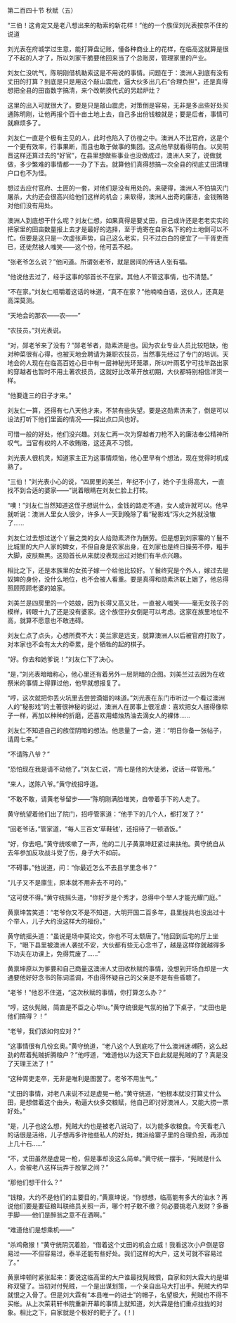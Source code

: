 

第二百四十节 秋赋（五）

“三伯！这肯定又是老八想出来的勒索的新花样！”他的一个族侄刘光表按奈不住的说道

刘光表在府城学过生意，能打算盘记账，懂各种商业上的花样，在临高这就算是很了不起的人才了，所以刘家干脆要他回来当了个总账房，管理家里的产业。

刘友仁没吭气，陈明刚借机勒索这是不用说的事情。问题在于：澳洲人到底有没有丈田的打算？到底是只是用这个敲山震虎，逼大伙多出几石“合理负担”，还是真得想把全县的田亩数字搞清，来个改朝换代式的另起炉灶？

这里的出入可就很大了。要是只是敲山震虎，对策倒是容易，无非是多出些好处买通陈明刚，让他再报个百十亩土地上去，自己多出份钱粮就是；要是后者，事情可就麻烦多了。

刘友仁一直是个极有主见的人，此时也陷入了彷徨之中。澳洲人不比官府，这是个一个更有效率，行事果断，而且也敢于做事的集团。这点他早就看得明白。以吴明晋这样还算过去的“好官”，在县里想做些事业也没做成过，澳洲人来了，说做就做，多少繁难的事情都一一办了下去。就算他们真得想搞一次全县的彻底丈田清理户口也不为怪。

想过去应付官府、土匪的一套，对他们是没有用处的。来硬得，澳洲人不怕搞灭门屠杀，大约还会很高兴给他们这样的机会；来软得，澳洲人出奇的廉洁，金钱贿赂对他们没有用处。

澳洲人到底想干什么呢？刘友仁想，如果真得是要丈田，自己或许还是老老实实的把家里的田亩数量报上去才是最好的选择，至于诡寄在自家名下的的土地倒可以不忙。但要是这只是一次虚张声势，自己这么老实，只不过白白的便宜了一干胥吏而已，还徒然被人嗤笑――这个份，他可丢不起。

“张老爷怎么说？”他问道。所谓张老爷，就是居间的传话人张有福。

“他说他去过了，经手这事的邬首长不在家。其他人不管这事情，也不清楚。”

“不在家。”刘友仁咀嚼着这话的味道，“真不在家？”他喃喃自语，这伙人，还真是高深莫测。

“天地会的那农――农――”

“农技员。”刘光表说。

“对，郧老爷来了没有？”郧老爷者，勋素济是也。因为农业专业人员比较短缺，他对种菜很有心得，也被天地会聘请为兼职农技员，当然事先经过了专门的培训。天地会的人现在在临高百姓心目中有一层神秘光环笼罩，所以叶雨茗宁可找半路出家的穿越者也暂时不用土著农技员，这就好比改革开放初期，大伙都特别相信洋货一样。

“他要逢三的日子才来。”

刘友仁一算，还得有七八天他才来，不禁有些失望。要是这勋素济来了，倒是可以设法打听下他们里面的情况――探出点口风也好。

可惜一般的好处，他们没兴趣。刘友仁再一次为穿越者刀枪不入的廉洁奉公精神所叹气。当官有权的人不收贿赂，这还真不习惯。

刘光表人很机灵，知道家主正为这事情烦恼，他心里早有个想法，现在觉得时机成熟了。

“三伯！”刘光表小心的说，“四房里的美兰，年纪不小了，她个子生得高大，一直找不到合适的婆家――”说着眼睛在刘友仁脸上打转。

“噢！”刘友仁当然知道这侄子想说什么，金钱的路走不通，女人或许就可以。他早就听说：澳洲人里女人很少，许多人一天到晚除了看“秘影戏”泻火之外就没辙了……

刘友仁过去想过送个丫鬟之类的女人给勋素济作为酬劳。但是想到刘家寨的丫鬟不比城里的大户人家的婢女，不但自身是农家出身，在刘家也是终日操劳不停，粗手大脚，皮肤黝黑。这勋首长从来就没表现出过对她们有半点兴趣。

相比之下，还是本族里的女孩子嫁一个给他比较好。丫鬟终究是个外人，嫁过去是奴婢的身份，没什么地位，也不会被人看重。要是真得和勋素济联上姻了，他总得照顾照顾老婆的娘家。

刘美兰是四房里的一个姑娘，因为长得又高又壮，一直被人嗤笑――毫无女孩子的模样，转眼十九了还是没有婆家。这个族侄孙女倒是可以考虑。这家在族里地位不高，就算不愿意也不敢违碍。

刘友仁点了点头，心想所费不大：美兰家是远支，就算澳洲人以后被官府打败了，对本家也不会有太大的牵累，是个牺牲的起的棋子。

“好。你去和她爹说！”刘友仁下了决心。

“是，”刘光表暗暗称心，他心里还有着另外一层阴暗的企图。刘美兰过去因为在收祭米的事情上得罪过他，他早就想报复了。

“哼，这次就把你丢火坑里去尝尝滴蜡的味道。”刘光表在东门市听过一个看过澳洲人的“秘影戏”的土著很神秘的说过，澳洲人在房事上很淫虐：喜欢把女人捆得像粽子一样，再加以种种的折磨，还喜欢用蜡烛热油去滴女人的裸体……

刘友仁不知道自己的族侄阴暗的想法。他思量了一会，道：“明日你备一张帖子，请周七来。”

“不请陈八爷？”

“恐怕现在我是请不动他了。”刘友仁说，“周七是他的大徒弟，说话一样管用。”

“来人，送陈八爷。”黄守统招呼道。

“不敢不敢，请黄老爷留步――”陈明刚满脸堆笑，自带着手下的人走了。

黄守统望着他们出了院门，招呼管家道：“他手下的几个人，都打发了？”

“回老爷话，”管家道，“每人三百文‘草鞋钱’，还招待了一顿酒饭。”

“好，你去吧。”黄守统咳嗽了一声，他的二儿子黄禀坤赶紧过来扶他。黄守统自从去年参加反攻战斗受了伤，身子大不如前。

“不碍事。”他说道，问：“你最近怎么不去县学里念书？”

“儿子又不是廪生，原本就不用非去不可的。”

“这可使不得。”黄守统摇头道，“你好歹是个秀才，总得中个举人才能光耀门庭。”

黄禀坤苦笑道：“老爷你又不是不知道，大明开国二百多年，县里拢共也没出过十个举人，儿子大约没这样大的福份。”

黄守统摇头道：“虽说是场中莫论文，你也不可太颓唐了。”他回到后宅的厅上坐下，“眼下县里被澳洲人袭扰不安，大伙都有些无心念书了，越是这样你就越得多下功夫在功课上，免得荒废了……”

黄禀坤原以为爹要和自己商量这澳洲人丈田收秋赋的事情，没想到开场白却是一大通要他好好念书的陈词滥调，不由得怀疑自己的父亲是不是有些昏聩了。

“老爷！”他忍不住道，“这次秋赋的事情，你打算怎么办？”

“哼，这伙髡贼，简直是不臣之心毕lu。”黄守统很是气氛的拍了下桌子，“丈田也是他们搞得？！”

“老爷，我们该如何应对？”

“这事情很有几份玄奥。”黄守统道，“老八这个人到底吃了什么澳洲迷*魂*药，这么起劲的帮着髡贼折腾粮户？”他哼道，“难道他以为这天下自此就是髡贼的了？真是没了天理王法了！”

“这种胥吏走卒，无非是唯利是图罢了。老爷不用生气。”

“丈田的事情，对老八来说不过是虚晃一枪。”黄守统道，“他根本就没打算丈什么田，是想借着这个由头，勒逼大伙多交粮赋，他自己即讨好澳洲人，又能大捞一票好处。”

“是，儿子也这么想，髡贼大约也是被老八说动了，以为能多收粮食。今天看老八的话很是活络，儿子想再多许他些私人的好处，摊派给寨子里的合理负担，再添加上几十石……”

“不，丈田虽然是虚晃一枪，但是事却没这么简单。”黄守统一摆手，“髡贼是什么人，会被老八这样玩弄于股掌之间？”

“那他们想干什么？”

“钱粮，大约不是他们的主要目的，”黄禀坤说，“你想想，临高能有多大的油水？再说他们要是要征粮叫联络员关照一声，哪个村子敢不缴？何必要挑老八发财？多番手脚――他们是醉翁之意不在酒啊。”

“难道他们是想乘机――”

“杀鸡儆猴！”黄守统阴沉着脸，“借着这个丈田的机会立威！我看这次小户倒是容易过――不但容易过，泰半还能有些好处。我们这样的大户，这关可就不容易过了。”

黄禀坤顿时紧张起来：要说这临高里的大户谁最找髡贼恨，自家和刘大霖大约是堪称双璧了。当初对付髡贼，一个是出谋划策，一个亲自出马大打出手。髡贼大约早就恨之入骨了。但是刘大霖有“本县唯一的进士”的帽子，名望极大，髡贼也不得不买帐。从上次茉莉轩书院重新开幕的事情上就知道，刘大霖是他们重点拉拢的对象。相比之下，自家就是个极好的靶子了。(！)

